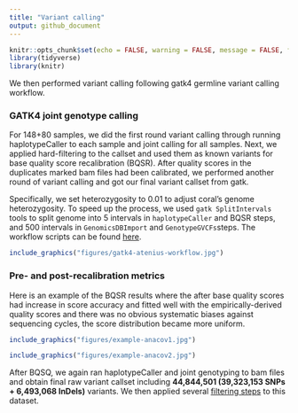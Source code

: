 ```yaml
---
title: "Variant calling"
output: github_document
---
```


```r
knitr::opts_chunk$set(echo = FALSE, warning = FALSE, message = FALSE, fig.retina = 2)
library(tidyverse)
library(knitr)
```

We then performed variant calling following gatk4 germline variant calling workflow.

### GATK4 joint genotype calling

For 148+80 samples, we did the first round variant calling through running haplotypeCaller to each sample and joint calling for all samples. Next, we applied hard-filtering to the callset and used them as known variants for base quality score recalibration (BQSR). After quality scores in the duplicates marked bam files had been calibrated, we performed another round of variant calling and got our final variant callset from gatk.

Specifically, we set heterozygosity to 0.01 to adjust coral's genome heterozygosity. To speed up the process, we used `gatk SplitIntervals` tools to split genome into 5 intervals in `haplotypeCaller` and BQSR steps, and 500 intervals in `GenomicsDBImport` and `GenotypeGVCFs`steps. The workflow scripts can be found [here](https://github.com/bakeronit/acropora_tenius_wgs/tree/main/scripts/hpc/variantcalling).

```r
include_graphics("figures/gatk4-atenius-workflow.jpg")
```

### Pre- and post-recalibration metrics

Here is an example of the BQSR results where the after base quality scores had increase in score accuracy and fitted well with the empirically-derived quality scores and there was no obvious systematic biases against sequencing cycles, the score distribution became more uniform.

```r
include_graphics("figures/example-anacov1.jpg")
```
```r
include_graphics("figures/example-anacov2.jpg")
```

After BQSQ, we again ran haplotypeCaller and joint genotyping to bam files and obtain final raw variant callset including **44,844,501 (39,323,153 SNPs + 6,493,068 InDels)** variants. We then applied several [filtering steps](04.variant_filtering.md) to this dataset.


